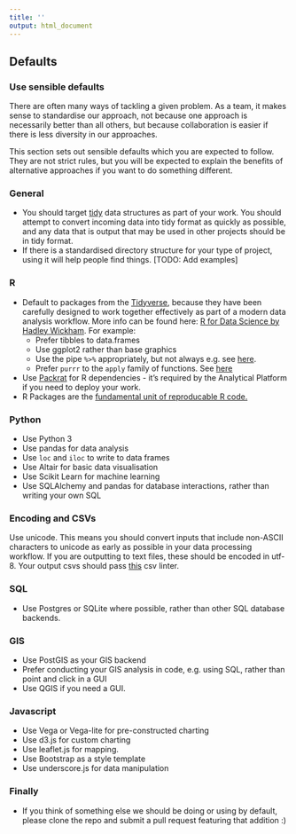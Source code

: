 ```yaml
---
title: ''
output: html_document
---
```


## Defaults {#defaults}

### Use sensible defaults 

There are often many ways of tackling a given problem.  As a team, it makes sense to standardise our approach, not because one approach is necessarily better than all others, but because collaboration is easier if there is less diversity in our approaches.

This section sets out sensible defaults which you are expected to follow.  They are not strict rules, but you will be expected to explain the benefits of alternative approaches if you want to do something different.

### General
* You should target [tidy](http://vita.had.co.nz/papers/tidy-data.html) data structures as part of your work.  You should attempt to convert incoming data into tidy format as quickly as possible, and any data that is output that may be used in other projects should be in tidy format.
* If there is a standardised directory structure for your type of project, using it will help people find things. [TODO: Add examples]

### R
* Default to packages from the [Tidyverse](http://tidyverse.org/), because they have been carefully designed to work together effectively as part of a modern data analysis workflow.  More info can be found here: [R for Data Science by Hadley Wickham](http://r4ds.had.co.nz).  For example:
     * Prefer tibbles to data.frames
     * Use ggplot2 rather than base graphics
     * Use the pipe `%>%` appropriately, but not always e.g. see [here](https://twitter.com/hadleywickham/status/603883121197514752).  
     * Prefer `purrr` to the `apply` family of functions.  See [here](http://r4ds.had.co.nz/iteration.html#the-map-functions) 
* Use [Packrat](https://rstudio.github.io/packrat/) for R dependencies - it's required by the Analytical Platform if you need to deploy your work.
* R Packages are the [fundamental unit of reproducable R code.](http://r-pkgs.had.co.nz/) 

### Python
* Use Python 3
* Use pandas for data analysis
* Use `loc` and `iloc` to write to data frames
* Use Altair for basic data visualisation
* Use Scikit Learn for machine learning
* Use SQLAlchemy and pandas for database interactions, rather than writing your own SQL

### Encoding and CSVs
Use unicode.  This means you should convert inputs that include non-ASCII characters to unicode as early as possible in your data processing workflow. If you are outputting to text files, these should be encoded in utf-8. Your output csvs should pass [this](https://csvlint.io/) csv linter.

### SQL
* Use Postgres or SQLite where possible, rather than other SQL database backends.

### GIS
* Use PostGIS as your GIS backend
* Prefer conducting your GIS analysis in code, e.g. using SQL, rather than point and click in a GUI
* Use QGIS if you need a GUI.

### Javascript
* Use Vega or Vega-lite for pre-constructed charting
* Use d3.js for custom charting
* Use leaflet.js for mapping.
* Use Bootstrap as a style template
* Use underscore.js for data manipulation

### Finally
* If you think of something else we should be doing or using by default, please clone the repo and submit a pull request featuring that addition :)
